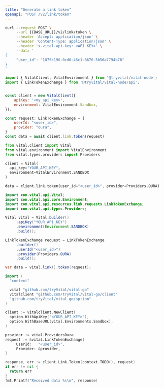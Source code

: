 ```yaml
---
title: "Generate a link token"
openapi: "POST /v2/link/token"
---
```


<RequestExample>

```bash cURL
curl --request POST \
     --url {{BASE_URL}}/v2/link/token \
     --header 'Accept: application/json' \
     --header 'Content-Type: application/json' \
     --header 'x-vital-api-key: <API_KEY>' \
     --data '
{
     "user_id": "1875c190-0cd6-46c1-8670-5b56a7794b78"
}
'
```

```javascript Node
import { VitalClient, VitalEnvironment } from '@tryvital/vital-node';
import { LinkTokenExchange } from '@tryvital/vital-node/api';


const client = new VitalClient({
    apiKey: '<my_api_key>',
    environment: VitalEnvironment.Sandbox,
});

const request: LinkTokenExchange = {
    userId: "<user_id>",
    provider: "oura",
}
const data = await client.link.token(request)
```

```python Python
from vital.client import Vital
from vital.environment import VitalEnvironment
from vital.types.providers import Providers

client = Vital(
  api_key="YOUR_API_KEY",
  environment=VitalEnvironment.SANDBOX
)

data = client.link.token(user_id="<user_id>", provider=Providers.OURA)
```

```java Java
import com.vital.api.Vital;
import com.vital.api.core.Environment;
import com.vital.api.resources.link.requests.LinkTokenExchange;
import com.vital.api.types.Providers;

Vital vital = Vital.builder()
     .apiKey("YOUR_API_KEY")
     .environment(Environment.SANDBOX)
     .build();

LinkTokenExchange request = LinkTokenExchange
     .builder()
     .userId("<user_id>")
     .provider(Providers.OURA)
     .build();

var data = vital.link().token(request);
```

```go Go
import (
  "context"

  vital "github.com/tryVital/vital-go"
  vitalclient "github.com/tryVital/vital-go/client"
  "github.com/tryVital/vital-go/option"
)

client := vitalclient.NewClient(
  option.WithApiKey("<YOUR_API_KEY>"),
  option.WithBaseURL(vital.Environments.Sandbox),
)

provider := vital.ProvidersOura
request := &vital.LinkTokenExchange{
     UserId:   "<user_id>",
     Provider: &provider,
}

response, err := client.Link.Token(context.TODO(), request)
if err != nil {
  return err
}
fmt.Printf("Received data %s\n", response)
```

</RequestExample>
